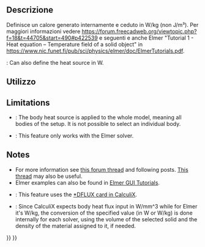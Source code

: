 <languages/>

<div class="mw-translate-fuzzy">
{{Docnav/it|[[FEM_ConstraintTemperature/it|Vincolo temperatura]]|[[FEM_MeshNetgenFromShape/it|Mesh FEM da forma con Netgen]]|[[FEM_Workbench/it|FEM]]|IconL=FEM_ConstraintTemperature.png|IconC=Workbench_FEM.svg|IconR=FEM_MeshNetgenFromShape.png}}
</div>

<div class="mw-translate-fuzzy">
{{GuiCommand/it|Name=FEM ConstraintBodyHeatSource|Name/it=Vincolo fonte di calore del corpo|Icon=Fem-constraint-heatflux.svg|MenuLocation= Modello → Vincoli termici → Vincolo fonte di calore del corpo||Workbenches=[[FEM_Workbench/it|FEM]]|Shortcut=|SeeAlso=[[FEM_tutorial/it|Tutorial FEM]]}}
</div>

<span id="Description"></span>
==Descrizione==

<div class="mw-translate-fuzzy">
Definisce un calore generato internamente e ceduto in W/kg (non J/m³).
Per maggiori informazioni vedere https://forum.freecadweb.org/viewtopic.php?f=18&t=44705&start=490#p422539 e seguenti e anche Elmer "Tutorial 1 - Heat equation – Temperature field of a solid object" in https://www.nic.funet.fi/pub/sci/physics/elmer/doc/ElmerTutorials.pdf.
</div>

{{VersionPlus|1.0}}: Can also define the heat source in W.

<span id="Usage"></span>
==Utilizzo==

<div class="mw-translate-fuzzy">
{{Userdocnavi/it}}
</div>

==Limitations==

* {{VersionMinus|0.20}}: The body heat source is applied to the whole model, meaning all bodies of the setup. It is not possible to select an individual body.
* {{VersionMinus|0.21}}: This feature only works with the Elmer solver.

==Notes==

* For more information see [https://forum.freecadweb.org/viewtopic.php?f=18&t=44705&start=490#p422539 this forum thread] and following posts. [https://forum.freecadweb.org/viewtopic.php?f=18&t=28926 This thread] may also be useful.
* Elmer examples can also be found in [https://www.nic.funet.fi/pub/sci/physics/elmer/doc/ElmerTutorials.pdf Elmer GUI Tutorials].
* {{VersionPlus|1.0}}: This feature uses the [https://web.mit.edu/calculix_v2.7/CalculiX/ccx_2.7/doc/ccx/node188.html *DFLUX card in CalculiX].
* {{VersionPlus|1.0}}: Since CalculiX expects body heat flux input in W/mm^3 while for Elmer it's W/kg, the conversion of the specified value (in W or W/kg) is done internally for each solver, using the volume of the selected solid and the density of the material assigned to it, if needed.

<div class="mw-translate-fuzzy">
{{Docnav/it|[[FEM_ConstraintTemperature/it|Vincolo temperatura]]|[[FEM_MeshNetgenFromShape/it|Mesh FEM da forma con Netgen]]|[[FEM_Workbench/it|FEM]]|IconL=FEM_ConstraintTemperature.png|IconC=Workbench_FEM.svg|IconR=FEM_MeshNetgenFromShape.png}}
</div>

{{FEM Tools navi{{#translation:}}}}
{{Userdocnavi{{#translation:}}}}